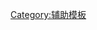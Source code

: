 {{High-use|6670}}

<!-- 在本行下編輯模板說明 -->
{{Check mark templates}}
<includeonly>
[[Category:辅助模板]]
</includeonly>